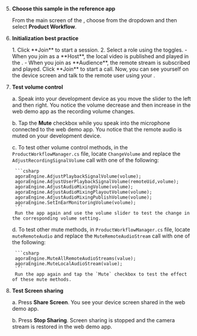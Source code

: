 
<PlatformWrapper platform="unity">

<TestHeader />

5. **Choose this sample in the reference app**

    From the main screen of the <Vpl k="CLIENT" />, choose **<Vpd k="NAME" />** from the dropdown and then select **Product Workflow**.

1. **Initialization best practice**

    <ProductWrapper product="{['interactive-live-streaming', 'broadcast-streaming']}">
    1. Click **Join** to start a session.
    2. Select a role using the toggles.
        - When you join as a **Host**, the local video is published and played in the <Vpl k="CLIENT"/>.
        - When you join as **Audience**, the remote stream is subscribed and played.
    </ProductWrapper>

    <ProductWrapper product="video-calling">
    Click **Join** to start a call. Now, you can see yourself on the device screen and talk to the remote user using your <Vpl k="CLIENT"/>.
    </ProductWrapper>

6. **Test volume control**

    a. Speak into your development device as you move the slider to the left and then right. You notice the volume decrease and then increase in the web demo app as the recording volume changes.

    b. Tap the **Mute** checkbox while you speak into the microphone connected to the web demo app.
        You notice that the remote audio is muted on your development device.

    c. To test other volume control methods, in the `ProductWorkflowManager.cs` file, locate `ChangeVolume` and replace the `AdjustRecordingSignalVolume` call with one of the following:

        ```csharp
        agoraEngine.AdjustPlaybackSignalVolume(volume);
        agoraEngine.AdjustUserPlaybackSignalVolume(remoteUid,volume);
        agoraEngine.AdjustAudioMixingVolume(volume);
        agoraEngine.AdjustAudioMixingPlayoutVolume(volume);
        agoraEngine.AdjustAudioMixingPublishVolume(volume);
        agoraEngine.SetInEarMonitoringVolume(volume);
        ```
        Run the app again and use the volume slider to test the change in the corresponding volume setting.


    d. To test other mute methods, in `ProductWorkflowManager.cs` file, locate `muteRemoteAudio` and replace the `MuteRemoteAudioStream` call with one of the following:

        ```csharp
        agoraEngine.MuteAllRemoteAudioStreams(value);
        agoraEngine.MuteLocalAudioStream(value);
        ```
        Run the app again and tap the `Mute` checkbox to test the effect of these mute methods.

7. **Test Screen sharing**

    a. Press **Share Screen**. You see your device screen shared in the web demo app.

    b. Press **Stop Sharing**. Screen sharing is stopped and the camera stream is restored in the web demo app.

</PlatformWrapper>